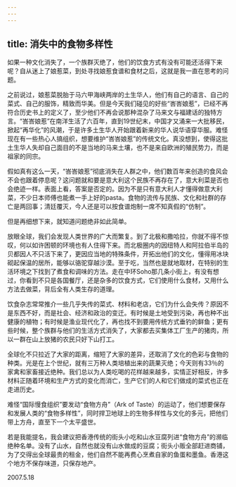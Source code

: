 ```yaml
---
---
---
```

title: 消失中的食物多样性
---




如果一种文化消失了，一个族群灭绝了，他们的饮食方式有没有可能还活得下来呢？自从迷上了娘惹菜，到处寻找娘惹食谱和食材之后，这就是我一直在思考的问题。

之前说过，娘惹菜脱胎于马六甲海峡两岸的土生华人，他们有自己的语言、自己的菜式、自己的服饰，精致而华美。但是今天我们碰见的好些“峇峇娘惹”，已经不再符合历史书上的定义了，至少他们不再会说那种混杂了马来文与福建话的独特方言。“峇峇娘惹”在南洋生活了六百年，直到19世纪末，中国才又涌来一大批移民，掀起“再华化”的风潮，于是许多土生华人开始跟着新来的华人说华语穿华服。难怪现在有一些热心人搞组织，想要维护“峇峇娘惹”的传统文化。真没想到，使得这批土生华人失却自己面目的不是当地的马来土壤，也不是来自欧洲的殖民势力，而是祖家的同宗。

假如真有这么一天，“峇峇娘惹”彻底消失在人群之中，他们数百年来创造的食风会不会也跟着停息呢？这问题就和要是意大利这个民族不再存在了，意大利菜是否也会绝迹一样。表面上看，答案是否定的。因为不是只有意大利人才懂得做意大利菜，不少日本师傅也能煮一手上好的pasta。食物的流传与民族、文化和社群的存亡是两回事；清廷覆灭，今人还是可以按食谱炮制一席不知真假的“仿制”。

但是再细想下来，就知道问题绝非如此简单。

放眼全球，我们会发现人类世界的广大而繁复。到了北极和撒哈拉，你就不得不惊叹，何以如许困顿的环境也有人住得下来。而北极圈内的因纽特人和阿拉伯半岛的贝都因人不只活下来了，更因应当地的特殊条件，开拓出他们的文化，懂得用冰块砌起保温的居所，能够以骆驼穿越沙漠。至于吃，当然也是就地取材，在特别的生活环境之下找到了煮食和调味的方法。走在中环Soho那几条小街上，有没有想过，你看到不只是各国餐厅，还是杂多的饮食方式，它们使用什么食材，又用什么方法去做菜，背后全有人类生存的道理。

饮食杂志常常推介一些几乎失传的菜式、材料和老店，它们为什么会失传？原因不是东西不好，而是社会、经济和政治的变迁。有时候是土地受到污染，再也种不出健康的植物；有时候是渔业现代化了，再也找不到要用传统方式垂钓的鲜鱼；更有些时候，整个族群与他们的生活方式消失了，大家都去买集体工厂生产的猪肉，所以一群在山上放猪的农民只好下山打工。

全球化不只拉近了大家的距离，缩短了大家的差异，还取消了文化的色彩与食物的种类。光是在上个世纪，就有三万种人类培植出来的蔬果灭绝；今天则有33％的家禽和家畜接近绝种。我们总以为人类吃喝的花样越来越多，实情正好相反，许多材料正随着环境和生产方式的变化而消亡，生产它们的人和它们做成的菜式也正在走进历史。

难怪“国际慢食组织”要发动“食物方舟”（Ark of Taste）的运动了，他们想要保存和发展人类的“食物多样性”，同时捍卫地球上的生物多样性与文化的多元，把他们带上方舟，直至下一个太平盛世。

若是我能提名，我会建议把香港传统的街头小吃和山水豆腐列进“食物方舟”的濒临绝种名单。没有了山水，自然也就没有山水做成的豆腐；街头小贩全部赶进商铺，为了交得出全球最贵的租金，他们自然不能再费心烹煮自家的鱼蛋和墨鱼。香港这个地方不保存味道，只保存地产。





2007.5.18
